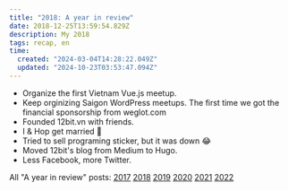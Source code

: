 ```yaml
---
title: "2018: A year in review"
date: 2018-12-25T13:59:54.829Z
description: My 2018
tags: recap, en
time:
  created: "2024-03-04T14:28:22.049Z"
  updated: "2024-10-23T03:53:47.094Z"
---
```


- Organize the first Vietnam Vue.js meetup.
- Keep orginizing Saigon WordPress meetups. The first time we got the financial sponsorship from weglot.com
- Founded 12bit.vn with friends.
- I & Hop get married 💒
- Tried to sell programing sticker, but it was down 😂
- Moved 12bit's blog from Medium to Hugo.
- Less Facebook, more Twitter.

All "A year in review" posts: [2017](/notes/2017-year-in-review.html) [2018](/notes/2018-year-in-review.html) [2019](/notes/2019-year-in-review.html) [2020](/notes/2020-year-in-review.html) [2021](/notes/2021-year-in-review.html) [2022](/notes/2022-year-in-review.html) 
